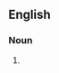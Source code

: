 {{also|pudding-basins}}

==English==

===Noun===
{{head|en|noun form}}

# {{plural of|en|pudding basin}}